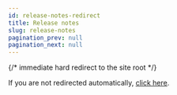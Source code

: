 ```yaml
---
id: release-notes-redirect
title: Release notes
slug: release-notes
pagination_prev: null
pagination_next: null
---
```



<Head>
  {/* immediate hard redirect to the site root */}
  <meta httpEquiv="refresh" content="0; url=https://questdb.com/release-notes/" />
  <link rel="canonical" href="https://questdb.com/release-notes/" />
  <meta name="robots" content="noindex,follow" />
</Head>

If you are not redirected automatically, <a href="https://questdb.com/release-notes/">click here</a>.
